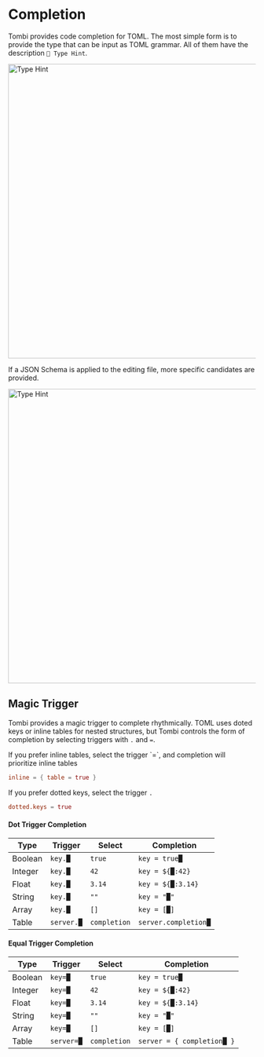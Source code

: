 
# Completion

Tombi provides code completion for TOML.
The most simple form is to provide the type that can be input as TOML grammar.
All of them have the description `🦅 Type Hint`.

<img src="/completion_without_schema.png" alt="Type Hint" width="600" />

If a JSON Schema is applied to the editing file, more specific candidates are provided.

<img src="/completion_with_schema.png" alt="Type Hint" width="600" />


## Magic Trigger
Tombi provides a magic trigger to complete rhythmically.
TOML uses doted keys or inline tables for nested structures,
but Tombi controls the form of completion by selecting triggers with `.` and `=`.

<Tip>
If you prefer inline tables, select the trigger `=`, and completion will prioritize inline tables

```toml
inline = { table = true }
```

If you prefer dotted keys, select the trigger `.`

```toml
dotted.keys = true
```
</Tip>

#### Dot Trigger Completion
| Type | Trigger | Select | Completion |
| ---- | ------- | ------ | ---------- |
| Boolean  | `key.█` | `true` | `key = true█` |
| Integer  | `key.█` | `42` | `key = ${█:42}` |
| Float | `key.█` | `3.14` | `key = ${█:3.14}` |
| String | `key.█` | `""` | `key = "█"` |
| Array | `key.█` | `[]` | `key = [█]` |
| Table  | `server.█` | `completion` | `server.completion█` |

#### Equal Trigger Completion
| Type | Trigger | Select | Completion |
| ---- | ------- | ------ | ---------- |
| Boolean | `key=█` | `true` | `key = true█` |
| Integer | `key=█` | `42` | `key = ${█:42}` |
| Float | `key=█` | `3.14` | `key = ${█:3.14}` |
| String | `key=█` | `""` | `key = "█"` |
| Array | `key=█` | `[]` | `key = [█]` |
| Table | `server=█` | `completion` | `server = { completion█ }` |
